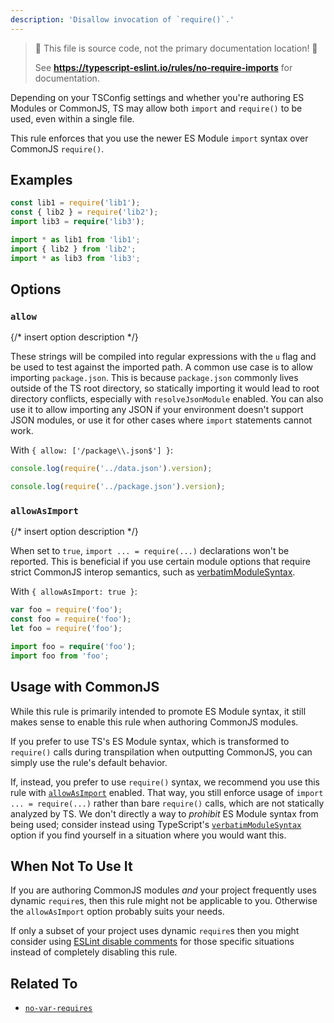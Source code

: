 ```yaml
---
description: 'Disallow invocation of `require()`.'
---
```



> 🛑 This file is source code, not the primary documentation location! 🛑
>
> See **https://typescript-eslint.io/rules/no-require-imports** for documentation.

Depending on your TSConfig settings and whether you're authoring ES Modules or CommonJS, TS may allow both `import` and `require()` to be used, even within a single file.

This rule enforces that you use the newer ES Module `import` syntax over CommonJS `require()`.

## Examples

<Tabs>
<TabItem value="❌ Incorrect">

```ts
const lib1 = require('lib1');
const { lib2 } = require('lib2');
import lib3 = require('lib3');
```

</TabItem>
<TabItem value="✅ Correct">

```ts
import * as lib1 from 'lib1';
import { lib2 } from 'lib2';
import * as lib3 from 'lib3';
```

</TabItem>
</Tabs>

## Options

### `allow`

{/* insert option description */}

These strings will be compiled into regular expressions with the `u` flag and be used to test against the imported path. A common use case is to allow importing `package.json`. This is because `package.json` commonly lives outside of the TS root directory, so statically importing it would lead to root directory conflicts, especially with `resolveJsonModule` enabled. You can also use it to allow importing any JSON if your environment doesn't support JSON modules, or use it for other cases where `import` statements cannot work.

With `{ allow: ['/package\\.json$'] }`:

<Tabs>
<TabItem value="❌ Incorrect">

```ts option='{ "allow": ["/package.json$"] }'
console.log(require('../data.json').version);
```

</TabItem>
<TabItem value="✅ Correct">

```ts option='{ "allow": ["/package.json$"] }'
console.log(require('../package.json').version);
```

</TabItem>
</Tabs>

### `allowAsImport`

{/* insert option description */}

When set to `true`, `import ... = require(...)` declarations won't be reported.
This is beneficial if you use certain module options that require strict CommonJS interop semantics, such as [verbatimModuleSyntax](https://www.typescriptlang.org/tsconfig/#verbatimModuleSyntax).

With `{ allowAsImport: true }`:

<Tabs>
<TabItem value="❌ Incorrect">

```ts option='{ "allowAsImport": true }'
var foo = require('foo');
const foo = require('foo');
let foo = require('foo');
```

</TabItem>
<TabItem value="✅ Correct">

```ts option='{ "allowAsImport": true }'
import foo = require('foo');
import foo from 'foo';
```

</TabItem>
</Tabs>

## Usage with CommonJS

While this rule is primarily intended to promote ES Module syntax, it still makes sense to enable this rule when authoring CommonJS modules.

If you prefer to use TS's ES Module syntax, which is transformed to `require()` calls during transpilation when outputting CommonJS, you can simply use the rule's default behavior.

If, instead, you prefer to use `require()` syntax, we recommend you use this rule with [`allowAsImport`](#allowAsImport) enabled.
That way, you still enforce usage of `import ... = require(...)` rather than bare `require()` calls, which are not statically analyzed by TS.
We don't directly a way to _prohibit_ ES Module syntax from being used; consider instead using TypeScript's [`verbatimModuleSyntax`](https://www.typescriptlang.org/tsconfig/#verbatimModuleSyntax) option if you find yourself in a situation where you would want this.

## When Not To Use It

If you are authoring CommonJS modules _and_ your project frequently uses dynamic `require`s, then this rule might not be applicable to you.
Otherwise the `allowAsImport` option probably suits your needs.

If only a subset of your project uses dynamic `require`s then you might consider using [ESLint disable comments](https://eslint.org/docs/latest/use/configure/rules#using-configuration-comments-1) for those specific situations instead of completely disabling this rule.

## Related To

- [`no-var-requires`](./no-var-requires.mdx)
